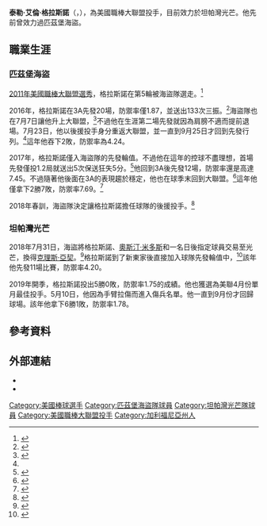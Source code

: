 {{Infobox baseball biography
| name        = 泰勒·格拉斯諾<br />Tyler Glasnow
| image       = Tyler Glasnow on April 15, 2017 (cropped).jpg
| image_size  = 
| caption     = 2017年的格拉斯諾
| team        = 坦帕灣光芒
| number      = 20
| position    = [[投手|投手]]
| birth_date  = {{birth date and age|mf=yes|1993|8|23}}
| birth_place = {{USA}}[[加利福尼亞州|加利福尼亞州]][[聖塔克拉利塔|聖塔克拉利塔]]
| bats        = 左
| throws      = 右
| debutleague = 美國職棒大聯盟
| debutdate   = 7月7日
| debutyear   = 2016年
| debutteam   = 匹茲堡海盜
| statyear    = 2021年球季
| statleague  = 美國職棒大聯盟
| stat1label  = 勝敗投數
| stat1value  = 20–20
| stat2label  = [[防禦率|防禦率]]
| stat2value  = 4.04
| stat3label  = [[三振|三振]]
| stat3value  = 506
| teams =
* [[匹茲堡海盜|匹茲堡海盜]] ({{mlby|2016}}–{{mlby|2018}})
* [[坦帕灣光芒|坦帕灣光芒]] ({{mlby|2018}}–)
|highlights=
}}
'''泰勒·艾倫·格拉斯諾'''（{{lang-en|Tyler Allen Glasnow}}，{{bd|1993年|8月23日|}}），為美國職棒大聯盟投手，目前效力於坦帕灣光芒。他先前曾效力過匹茲堡海盜。

==職業生涯==
===匹茲堡海盜===
[[2011年美國職棒大聯盟選秀|2011年美國職棒大聯盟選秀]]，格拉斯諾在第5輪被海盜隊選走。<ref>{{cite web|url=http://espn.go.com/blog/los-angeles/preps/post/_/id/9069/la-north-pirates-pick-harts-tyler-glasnow-in-fifth-round-of-mlb-draft|title=LA North: Pirates pick Hart's Tyler Glasnow in fifth round of MLB draft|work=ESPN.com|accessdate=June 20, 2015|archive-date=2016-03-04|archive-url=https://web.archive.org/web/20160304021136/http://espn.go.com/blog/los-angeles/preps/post/_/id/9069/la-north-pirates-pick-harts-tyler-glasnow-in-fifth-round-of-mlb-draft|dead-url=no}}</ref>

2016年，格拉斯諾在3A先發20場，防禦率僅1.87，並送出133次三振。<ref name=returns>{{cite web |last=Berry |first=Adam |url=https://www.mlb.com/pirates/news/tyler-glasnow-returns-to-rotation-from-bullpen/c-203147964 |title=Tyler Glasnow returns to rotation from bullpen | Pittsburgh Pirates |publisher=Mlb.com |date=January 20, 2016 |accessdate=April 2, 2018 |archive-date=2018-04-02 |archive-url=https://web.archive.org/web/20180402101556/https://www.mlb.com/pirates/news/tyler-glasnow-returns-to-rotation-from-bullpen/c-203147964 |dead-url=no }}</ref>海盜隊也在7月7日讓他升上大聯盟，<ref>{{cite web |url=http://espn.go.com/mlb/story/_/id/16843693/towering-tyler-glasnow-ready-fill-tall-order-pirates |title=Tyler Glasnow ready to fill a tall order for Pirates |publisher=Espn.go.com |date=July 7, 2016 |accessdate=April 2, 2018 |archive-date=2016-07-12 |archive-url=https://web.archive.org/web/20160712191238/http://espn.go.com/mlb/story/_/id/16843693/towering-tyler-glasnow-ready-fill-tall-order-pirates |dead-url=no }}</ref>不過他在生涯第二場先發就因為肩膀不適而提前退場。7月23日，他以後援投手身分重返大聯盟，並一直到9月25日才回到先發行列。<ref name=returns/>這年他吞下2敗，防禦率為4.24。

2017年，格拉斯諾僅入海盜隊的先發輪值。不過他在這年的控球不盡理想，首場先發僅投1.2局就送出5次保送狂失5分。<ref>{{cite web|url=http://www.yawkeytalk.com/tyler-glasnow-commanding-attention-for-the-wrong-reasons|title=Tyler Glasnow: Commanding Attention for the Wrong Reasons – Yawkey Talk|website=www.yawkeytalk.com|accessdate=2020-07-11|archive-date=2020-07-11|archive-url=https://web.archive.org/web/20200711211904/http://www.yawkeytalk.com/tyler-glasnow-commanding-attention-for-the-wrong-reasons|dead-url=no}}</ref>他回到3A後先發12場，防禦率還是高達7.45。不過隨著他後面在3A的表現趨於穩定，他也在球季末回到大聯盟。<ref>{{cite web|url=https://www.cbssports.com/fantasy/baseball/news/pirates-tyler-glasnow-optioned-to-triple-a-indianapolis/|title=Pirates' Tyler Glasnow: Optioned to Triple-A Indianapolis|publisher=|accessdate=2020-07-11|archive-date=2020-07-14|archive-url=https://web.archive.org/web/20200714054330/https://www.cbssports.com/fantasy/baseball/news/pirates-tyler-glasnow-optioned-to-triple-a-indianapolis/|dead-url=no}}</ref>這年他僅拿下2勝7敗，防禦率7.69。<ref>{{cite web |last=Berry |first=Adam |url=https://www.mlb.com/pirates/news/tyler-glasnow-not-discouraged-after-tough-18/c-259152832 |title=Tyler Glasnow not discouraged after tough '18 | Pittsburgh Pirates |publisher=Mlb.com |date=January 20, 2016 |accessdate=April 2, 2018 |archive-date=2018-07-06 |archive-url=https://web.archive.org/web/20180706022201/https://www.mlb.com/pirates/news/tyler-glasnow-not-discouraged-after-tough-18/c-259152832 |dead-url=no }}</ref>

2018年春訓，海盜隊決定讓格拉斯諾擔任球隊的後援投手。<ref>{{cite web |author=<<<=theobj.bylinetime>>> |url=http://www.post-gazette.com/sports/pirates/2018/03/21/pitching-coach-ray-searage-pirates-starting-rotation-bullpen-2018/stories/201803210221 |title='Oh, yes. Yes. Yes. Yes. Yes. Yes.' Ray Searage describes Tyler Glasnow's progress, other pitchers | Pittsburgh Post-Gazette |publisher=Post-gazette.com |date= |accessdate=April 2, 2018 |archive-date=2020-07-12 |archive-url=https://web.archive.org/web/20200712035834/https://www.post-gazette.com/sports/pirates/2018/03/21/pitching-coach-ray-searage-pirates-starting-rotation-bullpen-2018/stories/201803210221 |dead-url=no }}</ref>
===坦帕灣光芒===
2018年7月31日，海盜將格拉斯諾、[[奧斯汀·米多斯|奧斯汀·米多斯]]和一名日後指定球員交易至光芒，換得[[克理斯·亞契|克理斯·亞契]]。<ref>{{cite web|url=http://www.espn.com/mlb/story/_/id/24246116/chris-archer-traded-pittsburgh-pirates-tampa-bay-rays|title=Archer excited to join surging Pirates after trade|publisher=|accessdate=2020-07-11|archive-date=2018-08-04|archive-url=https://web.archive.org/web/20180804112121/http://www.espn.com/mlb/story/_/id/24246116/chris-archer-traded-pittsburgh-pirates-tampa-bay-rays|dead-url=no}}</ref>格拉斯諾到了新東家後直接加入球隊先發輪值中，<ref>{{cite web|url=https://www.mlb.com/rays/news/tyler-glasnow-strikes-out-5-in-rays-debut/c-288427186|title=Tyler Glasnow strikes out 5 in Rays debut|website=MLB.com|accessdate=2020-07-11|archive-date=2018-08-02|archive-url=https://web.archive.org/web/20180802162945/https://www.mlb.com/rays/news/tyler-glasnow-strikes-out-5-in-rays-debut/c-288427186|dead-url=no}}</ref>該年他先發11場比賽，防禦率4.20。

2019年開季，格拉斯諾投出5勝0敗，防禦率1.75的成績。他也獲選為美聯4月份單月最佳投手。5月10日，他因為手臂拉傷而進入傷兵名單。他一直到9月份才回歸球場。該年他拿下6勝1敗，防禦率1.78。
==參考資料==
{{Reflist|2}}
==外部連結==
{{Commons category|Tyler Glasnow}}
{{Baseballstats|mlb=640457|espn=33197|br=g/glasnty01|fangraphs=15672}}
*{{Twitter|austin_meadows}}
*{{Instagram|austinmeadows13}}

{{坦帕灣光芒隊當前登錄名單}}

{{DEFAULTSORT:Glasnow, Tyler}}
[[Category:美國棒球選手|Category:美國棒球選手]]
[[Category:匹茲堡海盜隊球員|Category:匹茲堡海盜隊球員]]
[[Category:坦帕灣光芒隊球員|Category:坦帕灣光芒隊球員]]
[[Category:美國職棒大聯盟投手|Category:美國職棒大聯盟投手]]
[[Category:加利福尼亞州人|Category:加利福尼亞州人]]